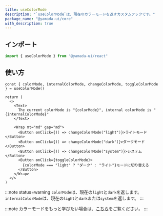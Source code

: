 ```yaml
---
title: useColorMode
description: "`useColorMode`は、現在のカラーモードを返すカスタムフックです。"
package_name: "@yamada-ui/core"
with_description: true
---
```


## インポート

```ts
import { useColorMode } from "@yamada-ui/react"
```

## 使い方

```tsx functional=true
const { colorMode, internalColorMode, changeColorMode, toggleColorMode } = useColorMode()

return (
  <>
    <Text>
      The current colorMode is "{colorMode}", internal colorMode is "{internalColorMode}"
    </Text>

    <Wrap mt="md" gap="md">
      <Button onClick={() => changeColorMode("light")}>ライトモード</Button>
      <Button onClick={() => changeColorMode("dark")}>ダークモード</Button>
      <Button onClick={() => changeColorMode("system")}>システム</Button>
      <Button onClick={toggleColorMode}>
        {colorMode === "light" ? "ダーク" : "ライト"}モードに切り替える
      </Button>
    </Wrap>
  </>
)
```

:::note status=warning
`colorMode`は、現在の`light`と`dark`を返します。
`internalColorMode`は、現在の`light`と`dark`または`system`を返します。
:::

:::note
カラーモードをもっと学びたい場合は、[こちら](/styled-system/color-mode)をご覧ください。
:::
